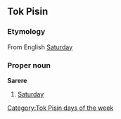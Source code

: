 ==Tok Pisin==
===Etymology===
From English [[Saturday]]

===Proper noun===
'''Sarere'''
#[[Saturday]]

[[Category:Tok Pisin days of the week]]